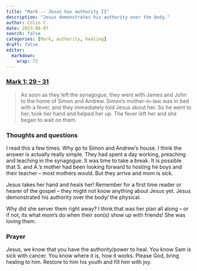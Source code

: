 ```yaml
---
title: "Mark -- Jesus has authority II"
description: "Jesus demonstrates his authority over the body."
author: Colin C.
date: 2023-06-07
search: false
categories: [Mark, authority, healing]
draft: false
editor: 
  markdown: 
    wrap: 72
---
```


### [Mark 1: 29 - 31](https://www.bible.com/bible/111/MRK.1.NIV)

> As soon as they left the synagogue, they went with James and John to the home of Simon and Andrew. Simon’s mother-in-law was in bed with a fever, and they immediately told Jesus about her. So he went to her, took her hand and helped her up. The fever left her and she began to wait on them.


### Thoughts and questions

I read this a few times.  Why go to Simon and Andrew's house.  I think the answer is actually really simple.  They had spent a day working, preaching and teaching in the synagogue.  It was time to take a break.  It is possible that S. and A.'s mother had been looking forward to hosting he boys and their teacher -- most mothers would.  But they arrive and mom is sick.  

Jesus takes her hand and heals her! Remember for a first time reader or hearer of the gospel -- they might not know anything about Jesus yet.  Jesus demonstrated his authority over the body/ the physical. 

Why did she server them right away?  I think that was her plan all along -- or if not, its what mom's do when their son(s) show up with friends!  She was loving them. 


### Prayer

Jesus, we know that you have the authority/power to heal.  You know Sam is sick with cancer.  You know where it is, how it works.  Please God, bring healing to him.  Restore to him his youth and fill him with joy.  
